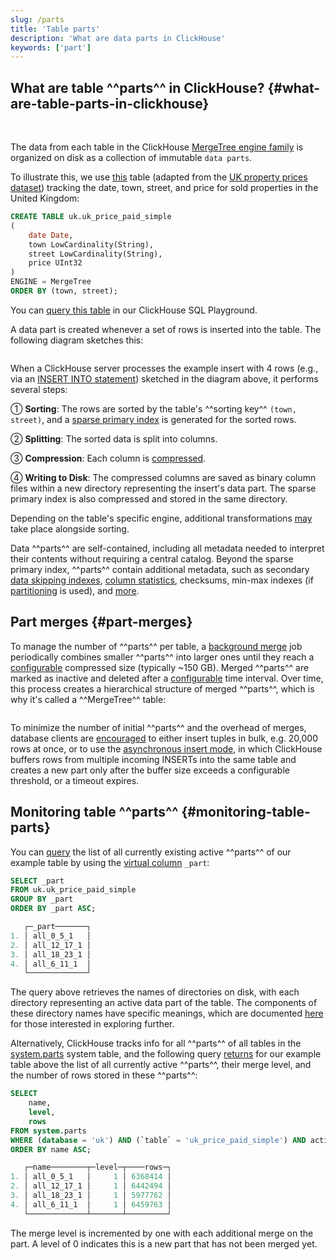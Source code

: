 ```yaml
---
slug: /parts
title: 'Table parts'
description: 'What are data parts in ClickHouse'
keywords: ['part']
---
```



## What are table ^^parts^^ in ClickHouse? {#what-are-table-parts-in-clickhouse}

<br />

The data from each table in the ClickHouse [MergeTree engine family](/engines/table-engines/mergetree-family) is organized on disk as a collection of immutable `data parts`.

To illustrate this, we use [this](https://sql.clickhouse.com/?query=U0hPVyBDUkVBVEUgVEFCTEUgdWsudWtfcHJpY2VfcGFpZF9zaW1wbGU&run_query=true&tab=results) table (adapted from the [UK property prices dataset](/getting-started/example-datasets/uk-price-paid)) tracking the date, town, street, and price for sold properties in the United Kingdom:

```sql
CREATE TABLE uk.uk_price_paid_simple
(
    date Date,
    town LowCardinality(String),
    street LowCardinality(String),
    price UInt32
)
ENGINE = MergeTree
ORDER BY (town, street);
```

You can [query this table](https://sql.clickhouse.com/?query=U0VMRUNUICogRlJPTSB1ay51a19wcmljZV9wYWlkX3NpbXBsZTs&run_query=true&tab=results) in our ClickHouse SQL Playground.

A data part is created whenever a set of rows is inserted into the table. The following diagram sketches this:

<Image img={part} size="lg" />

<br />

When a ClickHouse server processes the example insert with 4 rows (e.g., via an [INSERT INTO statement](/sql-reference/statements/insert-into)) sketched in the diagram above, it performs several steps:

① **Sorting**: The rows are sorted by the table's ^^sorting key^^ `(town, street)`, and a [sparse primary index](/guides/best-practices/sparse-primary-indexes) is generated for the sorted rows.

② **Splitting**: The sorted data is split into columns.

③ **Compression**: Each column is [compressed](https://clickhouse.com/blog/optimize-clickhouse-codecs-compression-schema).

④ **Writing to Disk**: The compressed columns are saved as binary column files within a new directory representing the insert's data part. The sparse primary index is also compressed and stored in the same directory.

Depending on the table's specific engine, additional transformations [may](/operations/settings/settings) take place alongside sorting.

Data ^^parts^^ are self-contained, including all metadata needed to interpret their contents without requiring a central catalog. Beyond the sparse primary index, ^^parts^^ contain additional metadata, such as secondary [data skipping indexes](/optimize/skipping-indexes), [column statistics](https://clickhouse.com/blog/clickhouse-release-23-11#column-statistics-for-prewhere), checksums, min-max indexes (if [partitioning](/partitions) is used), and [more](https://github.com/ClickHouse/ClickHouse/blob/a065b11d591f22b5dd50cb6224fab2ca557b4989/src/Storages/MergeTree/MergeTreeData.h#L104).

## Part merges {#part-merges}

To manage the number of ^^parts^^ per table, a [background merge](/merges) job periodically combines smaller ^^parts^^ into larger ones until they reach a [configurable](/operations/settings/merge-tree-settings#max_bytes_to_merge_at_max_space_in_pool) compressed size (typically ~150 GB). Merged ^^parts^^ are marked as inactive and deleted after a [configurable](/operations/settings/merge-tree-settings#old_parts_lifetime) time interval. Over time, this process creates a hierarchical structure of merged ^^parts^^, which is why it's called a ^^MergeTree^^ table:

<Image img={merges} size="lg" />

<br />

To minimize the number of initial ^^parts^^ and the overhead of merges, database clients are [encouraged](https://clickhouse.com/blog/asynchronous-data-inserts-in-clickhouse#data-needs-to-be-batched-for-optimal-performance) to either insert tuples in bulk, e.g. 20,000 rows at once, or to use the [asynchronous insert mode](https://clickhouse.com/blog/asynchronous-data-inserts-in-clickhouse), in which ClickHouse buffers rows from multiple incoming INSERTs into the same table and creates a new part only after the buffer size exceeds a configurable threshold, or a timeout expires.

## Monitoring table ^^parts^^ {#monitoring-table-parts}

You can [query](https://sql.clickhouse.com/?query=U0VMRUNUIF9wYXJ0CkZST00gdWsudWtfcHJpY2VfcGFpZF9zaW1wbGUKR1JPVVAgQlkgX3BhcnQKT1JERVIgQlkgX3BhcnQgQVNDOw&run_query=true&tab=results) the list of all currently existing active ^^parts^^ of our example table by using the [virtual column](/engines/table-engines#table_engines-virtual_columns) `_part`:

```sql
SELECT _part
FROM uk.uk_price_paid_simple
GROUP BY _part
ORDER BY _part ASC;

   ┌─_part───────┐
1. │ all_0_5_1   │
2. │ all_12_17_1 │
3. │ all_18_23_1 │
4. │ all_6_11_1  │
   └─────────────┘
```
The query above retrieves the names of directories on disk, with each directory representing an active data part of the table. The components of these directory names have specific meanings, which are documented [here](https://github.com/ClickHouse/ClickHouse/blob/f90551824bb90ade2d8a1d8edd7b0a3c0a459617/src/Storages/MergeTree/MergeTreeData.h#L130) for those interested in exploring further.

Alternatively, ClickHouse tracks info for all ^^parts^^ of all tables in the [system.parts](/operations/system-tables/parts) system table, and the following query [returns](https://sql.clickhouse.com/?query=U0VMRUNUCiAgICBuYW1lLAogICAgbGV2ZWwsCiAgICByb3dzCkZST00gc3lzdGVtLnBhcnRzCldIRVJFIChkYXRhYmFzZSA9ICd1aycpIEFORCAoYHRhYmxlYCA9ICd1a19wcmljZV9wYWlkX3NpbXBsZScpIEFORCBhY3RpdmUKT1JERVIgQlkgbmFtZSBBU0M7&run_query=true&tab=results) for our example table above the list of all currently active ^^parts^^, their merge level, and the number of rows stored in these ^^parts^^:

```sql
SELECT
    name,
    level,
    rows
FROM system.parts
WHERE (database = 'uk') AND (`table` = 'uk_price_paid_simple') AND active
ORDER BY name ASC;

   ┌─name────────┬─level─┬────rows─┐
1. │ all_0_5_1   │     1 │ 6368414 │
2. │ all_12_17_1 │     1 │ 6442494 │
3. │ all_18_23_1 │     1 │ 5977762 │
4. │ all_6_11_1  │     1 │ 6459763 │
   └─────────────┴───────┴─────────┘
```
The merge level is incremented by one with each additional merge on the part. A level of 0 indicates this is a new part that has not been merged yet.